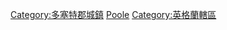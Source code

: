 {{Cat main|普爾}}
{{Commons category|Poole}}

[[Category:多塞特郡城鎮|Category:多塞特郡城鎮]]
[[Category:英格蘭單一管理區|Poole]]
[[Category:英格蘭轄區|Category:英格蘭轄區]]